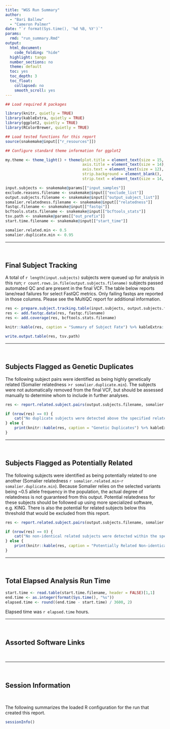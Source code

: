 ```yaml
---
title: "WGS Run Summary"
author:
  - "Bari Ballew"
  - "Cameron Palmer"
date: "`r format(Sys.time(), '%d %B, %Y')`"
params:
  rmd: "run_summary.Rmd"
output:
  html_document:
    code_folding: "hide"
  highlight: tango
  number_sections: no
  theme: default
  toc: yes
  toc_depth: 3
  toc_float:
    collapsed: no
    smooth_scroll: yes
---
```


```r
## Load required R packages

library(knitr, quietly = TRUE)
library(kableExtra, quietly = TRUE)
library(ggplot2, quietly = TRUE)
library(RColorBrewer, quietly = TRUE)
```

```r
## Load tested functions for this report
source(snakemake@input[["r_resources"]])
```

```r
## Configure standard theme information for ggplot2

my.theme <- theme_light() + theme(plot.title = element_text(size = 15, hjust = 0.5),
                                  axis.title = element_text(size = 14),
                                  axis.text = element_text(size = 12),
                                  strip.background = element_blank(),
                                  strip.text = element_text(size = 14, colour = "black"))
```

```r
input.subjects <- snakemake@params[["input_samples"]]
exclude.reasons.filename <- snakemake@input[["exclude_list"]]
output.subjects.filename <- snakemake@input[["output_subject_list"]]
somalier.relatedness.filename <- snakemake@input[["relatedness"]]
fastqc.filename <- snakemake@input[["fastqc"]]
bcftools.stats.filename <- snakemake@input[["bcftools_stats"]]
tsv.path <- snakemake@params[["out_prefix"]]
start.time.filename <- snakemake@input[["start_time"]]
```

```r
somalier.related.min <- 0.5
somalier.duplicate.min <- 0.95
```

***
<br>

## Final Subject Tracking

A total of `r length(input.subjects)` subjects were queued up for analysis in this run; `r count.rows.in.file(output.subjects.filename)` subjects passed automated QC and are present in the final VCF.  The table below reports lane/read failures for select FastQC metrics.  Only failing fastqs are reported in those columns.  Please see the MultiQC report for additional information.

```r
res <- prepare.subject.tracking.table(input.subjects, output.subjects.filename, exclude.reasons.filename)
res <- add.fastqc.data(res, fastqc.filename)
res <- add.coverage(res, bcftools.stats.filename)

knitr::kable(res, caption = "Summary of Subject Fate") %>% kableExtra::kable_styling("striped", position = "left", full_width = FALSE)

write.output.table(res, tsv.path)
```

***
<br>

## Subjects Flagged as Genetic Duplicates

The following subject pairs were identified as being highly genetically related (Somalier relatedness >`r somalier.duplicate.min`).  The subjects were not automatically removed from the final VCF, but should be assessed manually to determine whom to include in further analyses.

```r
res <- report.related.subject.pairs(output.subjects.filename, somalier.relatedness.filename, somalier.duplicate.min, 1.0)

if (nrow(res) == 0) {
    cat("No duplicate subjects were detected above the specified relatedness cutoff.")
} else {
    print(knitr::kable(res, caption = "Genetic Duplicates") %>% kableExtra::kable_styling("striped", position = "left", full_width = FALSE))
}
```

***
<br>

## Subjects Flagged as Potentially Related

The following subjects were identified as being potentially related to one another (Somalier relatedness `r somalier.related.min`-`r somalier.duplicate.min`).  Because Somalier relies on the selected variants being ~0.5 allele frequency in the population, the actual degree of relatedness is not guaranteed from this output.  Potential relatedness for these subjects should be followed up using more specialized software, e.g. KING.  There is also the potential for related subjects below this threshold that would be excluded from this report.

```r
res <- report.related.subject.pairs(output.subjects.filename, somalier.relatedness.filename, somalier.related.min, somalier.duplicate.min)

if (nrow(res) == 0) {
    cat("No non-identical related subjects were detected within the specified range.")
} else {
    print(knitr::kable(res, caption = "Potentially Related Non-identical Subjects") %>% kableExtra::kable_styling("striped", position = "left", full_width = FALSE))
}
```

***
<br>

## Total Elapsed Analysis Run Time

```r
start.time <- read.table(start.time.filename, header = FALSE)[1,1]
end.time <- as.integer(format(Sys.time(), "%s"))
elapsed.time <- round((end.time - start.time) / 3600, 2)
```

Elapsed time was `r elapsed.time` hours.

***
<br>

## Assorted Software Links

<br>

***
<br>

## Session Information

<br>

The following summarizes the loaded R configuration for the run that created this report.

```r
sessionInfo()
```
